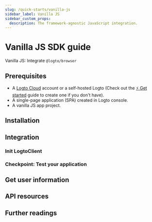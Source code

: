 ```yaml
---
slug: /quick-starts/vanilla-js
sidebar_label: Vanilla JS
sidebar_custom_props:
  description: The framework-agnostic JavaScript integration.
---
```




# Vanilla JS SDK guide

Vanilla JS: Integrate `@logto/browser`

<GuideTip />

## Prerequisites

- A [Logto Cloud](https://cloud.logto.io) account or a self-hosted Logto (Check out the [⚡ Get started](/docs/get-started/) guide to create one if you don't have).
- A single-page application (SPA) created in Logto console.
- A vanilla JS app project.

## Installation

<AddSdk />

## Integration

### Init LogtoClient

<InitClient />

<ImplementSignInAndSignOut />

### Checkpoint: Test your application

<CheckIntegration />

## Get user information

<GetUserInformation />

## API resources

<ApiResources />

## Further readings

<FurtherReadings />
